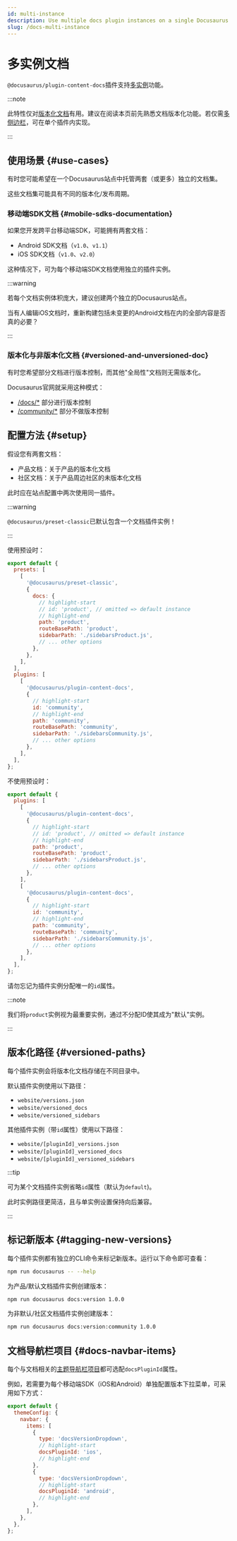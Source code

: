 ```yaml
---
id: multi-instance
description: Use multiple docs plugin instances on a single Docusaurus site.
slug: /docs-multi-instance
---
```


# 多实例文档

`@docusaurus/plugin-content-docs`插件支持[多实例](../../using-plugins.mdx#multi-instance-plugins-and-plugin-ids)功能。

:::note

此特性仅对[版本化文档](./versioning.mdx)有用。建议在阅读本页前先熟悉文档版本化功能。若仅需[多侧边栏](./sidebar/multiple-sidebars.mdx)，可在单个插件内实现。

:::

## 使用场景 {#use-cases}

有时您可能希望在一个Docusaurus站点中托管两套（或更多）独立的文档集。

这些文档集可能具有不同的版本化/发布周期。

### 移动端SDK文档 {#mobile-sdks-documentation}

如果您开发跨平台移动端SDK，可能拥有两套文档：

- Android SDK文档（`v1.0`、`v1.1`）
- iOS SDK文档（`v1.0`、`v2.0`）

这种情况下，可为每个移动端SDK文档使用独立的插件实例。

:::warning

若每个文档实例体积庞大，建议创建两个独立的Docusaurus站点。

当有人编辑iOS文档时，重新构建包括未变更的Android文档在内的全部内容是否真的必要？

:::

### 版本化与非版本化文档 {#versioned-and-unversioned-doc}

有时您希望部分文档进行版本控制，而其他"全局性"文档则无需版本化。

Docusaurus官网就采用这种模式：

- [/docs/\*](/docs) 部分进行版本控制
- [/community/\*](/community/support) 部分不做版本控制

## 配置方法 {#setup}

假设您有两套文档：

- 产品文档：关于产品的版本化文档
- 社区文档：关于产品周边社区的未版本化文档

此时应在站点配置中两次使用同一插件。

:::warning

`@docusaurus/preset-classic`已默认包含一个文档插件实例！

:::

使用预设时：

```js title="docusaurus.config.js"
export default {
  presets: [
    [
      '@docusaurus/preset-classic',
      {
        docs: {
          // highlight-start
          // id: 'product', // omitted => default instance
          // highlight-end
          path: 'product',
          routeBasePath: 'product',
          sidebarPath: './sidebarsProduct.js',
          // ... other options
        },
      },
    ],
  ],
  plugins: [
    [
      '@docusaurus/plugin-content-docs',
      {
        // highlight-start
        id: 'community',
        // highlight-end
        path: 'community',
        routeBasePath: 'community',
        sidebarPath: './sidebarsCommunity.js',
        // ... other options
      },
    ],
  ],
};
```

不使用预设时：

```js title="docusaurus.config.js"
export default {
  plugins: [
    [
      '@docusaurus/plugin-content-docs',
      {
        // highlight-start
        // id: 'product', // omitted => default instance
        // highlight-end
        path: 'product',
        routeBasePath: 'product',
        sidebarPath: './sidebarsProduct.js',
        // ... other options
      },
    ],
    [
      '@docusaurus/plugin-content-docs',
      {
        // highlight-start
        id: 'community',
        // highlight-end
        path: 'community',
        routeBasePath: 'community',
        sidebarPath: './sidebarsCommunity.js',
        // ... other options
      },
    ],
  ],
};
```

请勿忘记为插件实例分配唯一的`id`属性。

:::note

我们将`product`实例视为最重要实例，通过不分配ID使其成为"默认"实例。

:::

## 版本化路径 {#versioned-paths}

每个插件实例会将版本化文档存储在不同目录中。

默认插件实例使用以下路径：

- `website/versions.json`
- `website/versioned_docs`
- `website/versioned_sidebars`

其他插件实例（带`id`属性）使用以下路径：

- `website/[pluginId]_versions.json`
- `website/[pluginId]_versioned_docs`
- `website/[pluginId]_versioned_sidebars`

:::tip

可为某个文档插件实例省略`id`属性（默认为`default`)。

此时实例路径更简洁，且与单实例设置保持向后兼容。

:::

## 标记新版本 {#tagging-new-versions}

每个插件实例都有独立的CLI命令来标记新版本。运行以下命令即可查看：

```bash npm2yarn
npm run docusaurus -- --help
```

为产品/默认文档插件实例创建版本：

```bash npm2yarn
npm run docusaurus docs:version 1.0.0
```

为非默认/社区文档插件实例创建版本：

```bash npm2yarn
npm run docusaurus docs:version:community 1.0.0
```

## 文档导航栏项目 {#docs-navbar-items}

每个与文档相关的[主题导航栏项目](../../api/themes/theme-configuration.mdx#navbar)都可选配`docsPluginId`属性。

例如，若需要为每个移动端SDK（iOS和Android）单独配置版本下拉菜单，可采用如下方式：

```js title="docusaurus.config.js"
export default {
  themeConfig: {
    navbar: {
      items: [
        {
          type: 'docsVersionDropdown',
          // highlight-start
          docsPluginId: 'ios',
          // highlight-end
        },
        {
          type: 'docsVersionDropdown',
          // highlight-start
          docsPluginId: 'android',
          // highlight-end
        },
      ],
    },
  },
};
```